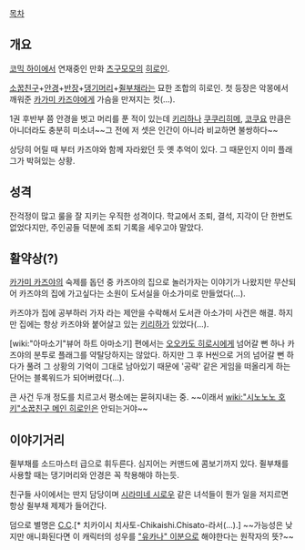 [[목차]]
== 개요 ==
[[코믹 하이]]에서 연재중인 만화 [[츠구모모]]의 [[히로인]].

[[소꿉친구]]+[[안경]]+[[반장]]+[[댕기머리]]+[[쥘부채]]라는 묘한 조합의 히로인. 첫 등장은 악몽에서 깨워준 [[카가미 카즈야]]에게 가슴을 만져지는 컷(...).

1권 후반부 쯤 안경을 벗고 머리를 푼 적이 있는데 [[키리하]]나 [[쿠쿠리히메]], [[코쿠요]] 만큼은 아니더라도 충분히 미소녀~~그 전에 저 셋은 인간이 아니라 비교하면 불쌍하다~~

상당히 어릴 때 부터 카즈야와 함께 자라왔던 듯 옛 추억이 있다. 그 때문인지 이미 플래그가 박혀있는 상황.

== 성격 ==
잔걱정이 많고 룰을 잘 지키는 우직한 성격이다. 학교에서 조퇴, 결석, 지각이 단 한번도 없었다지만, 주인공들 덕분에 조퇴 기록을 세우고야 말았다.

== 활약상(?) ==
[[카가미 카즈야]]의 숙제를 돕던 중 카즈야의 집으로 놀러가자는 이야기가 나왔지만 무산되어 카즈야의 집에 가고싶다는 소원이 도서실을 아소가미로 만들었다(...).

카즈야가 집에 공부하러 가자 라는 제안을 수락해서 도서관 아소가미 사건은 해결. 하지만 집에는 항상 카즈야와 붙어살고 있는 [[키리하]]가 있었다(...).

[wiki:"아마소기"뷰어 하트 아마소기] 편에서는 [[오오카도 히로시]]에게 넘어갈 뻔 하나 카즈야의 분투로 플래그를 약탈당하지는 않았다. 하지만 그 후 H씬으로 거의 넘어갈 뻔 하다가 풀려 그 상황의 기억이 그대로 남아있기 때문에 '공략' 같은 게임을 떠올리게 하는 단어는 블록워드가 되어버렸다(...).

큰 사건 두개 정도를 치르고서 평소에는 묻혀지내는 중. ~~이래서 [[wiki:"시노노노 호키"소꿉친구 메인 히로인]]은 안되는거야~~

== 이야기거리 ==
쥘부채를 소드마스터 급으로 휘두른다. 심지어는 커맨드에 콤보기까지 있다.
쥘부채를 사용할 때는 댕기머리와 안경은 꼭 착용해야 하는듯.

친구들 사이에서는 딴지 담당이며 [[시라미네 시로우]] 같은 녀석들이 뭔가 일을 저지르면 항상 쥘부채 제제가 들어간다.

덤으로 별명은 [[C.C]].[* 치카이시 치사토-Chikaishi.Chisato-라서(...).]
~~가능성은 낮지만 애니화된다면 이 캐릭터의 성우를 [["유카나" 이분]]으로 해야한다는 원작자의 뜻?~~
